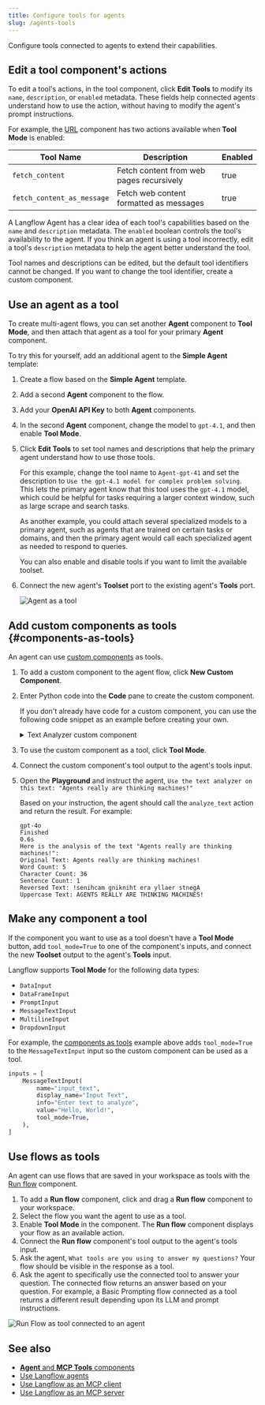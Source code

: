 ```yaml
---
title: Configure tools for agents
slug: /agents-tools
---
```



Configure tools connected to agents to extend their capabilities.

## Edit a tool component's actions

To edit a tool's actions, in the tool component, click <Icon name="SlidersHorizontal" aria-hidden="true"/> **Edit Tools** to modify its `name`, `description`, or `enabled` metadata.
These fields help connected agents understand how to use the action, without having to modify the agent's prompt instructions.

For example, the [URL](/components-data#url) component has two actions available when **Tool Mode** is enabled:

| Tool Name | Description | Enabled |
|-----------|-------------|---------|
| `fetch_content` | Fetch content from web pages recursively | true |
| `fetch_content_as_message` | Fetch web content formatted as messages | true |

A Langflow Agent has a clear idea of each tool's capabilities based on the `name` and `description` metadata. The `enabled` boolean controls the tool's availability to the agent. If you think an agent is using a tool incorrectly, edit a tool's `description` metadata to help the agent better understand the tool.

Tool names and descriptions can be edited, but the default tool identifiers cannot be changed. If you want to change the tool identifier, create a custom component.

## Use an agent as a tool

To create multi-agent flows, you can set another **Agent** component to **Tool Mode**, and then attach that agent as a tool for your primary **Agent** component.

To try this for yourself, add an additional agent to the **Simple Agent** template:

1. Create a flow based on the **Simple Agent** template.
2. Add a second **Agent** component to the flow.
3. Add your **OpenAI API Key** to both **Agent** components.
4. In the second **Agent** component, change the model to `gpt-4.1`, and then enable **Tool Mode**.
5. Click <Icon name="SlidersHorizontal" aria-hidden="true"/> **Edit Tools** to set tool names and descriptions that help the primary agent understand how to use those tools.

    For this example, change the tool name to `Agent-gpt-41` and set the description to `Use the gpt-4.1 model for complex problem solving`.
    This lets the primary agent know that this tool uses the `gpt-4.1` model, which could be helpful for tasks requiring a larger context window, such as large scrape and search tasks.

    As another example, you could attach several specialized models to a primary agent, such as agents that are trained on certain tasks or domains, and then the primary agent would call each specialized agent as needed to respond to queries.

    You can also enable and disable tools if you want to limit the available toolset.

6. Connect the new agent's **Toolset** port to the existing agent's **Tools** port.

    ![Agent as a tool](/img/agent-example-agent-as-tool.png)

## Add custom components as tools {#components-as-tools}

An agent can use [custom components](/components-custom-components) as tools.

1. To add a custom component to the agent flow, click **New Custom Component**.

2. Enter Python code into the **Code** pane to create the custom component.

    If you don't already have code for a custom component, you can use the following code snippet as an example before creating your own.

    <details>
    <summary>Text Analyzer custom component</summary>

    This code creates a text analyzer component.

    ```python
    from langflow.custom import Component
    from langflow.io import MessageTextInput, Output
    from langflow.schema import Data
    import re

    class TextAnalyzerComponent(Component):
        display_name = "Text Analyzer"
        description = "Analyzes and transforms input text."
        documentation: str = "http://docs.langflow.org/components/custom"
        icon = "chart-bar"
        name = "TextAnalyzerComponent"

        inputs = [
            MessageTextInput(
                name="input_text",
                display_name="Input Text",
                info="Enter text to analyze",
                value="Hello, World!",
                tool_mode=True,
            ),
        ]

        outputs = [
            Output(display_name="Analysis Result", name="output", method="analyze_text"),
        ]

        def analyze_text(self) -> Data:
            text = self.input_text

            # Perform text analysis
            word_count = len(text.split())
            char_count = len(text)
            sentence_count = len(re.findall(r'\w+[.!?]', text))

            # Transform text
            reversed_text = text[::-1]
            uppercase_text = text.upper()

            analysis_result = {
                "original_text": text,
                "word_count": word_count,
                "character_count": char_count,
                "sentence_count": sentence_count,
                "reversed_text": reversed_text,
                "uppercase_text": uppercase_text
            }

            data = Data(value=analysis_result)
            self.status = data
            return data
    ```
    </details>

3. To use the custom component as a tool, click **Tool Mode**.
4. Connect the custom component's tool output to the agent's tools input.
5. Open the <Icon name="Play" aria-hidden="true" /> **Playground** and instruct the agent, `Use the text analyzer on this text: "Agents really are thinking machines!"`

    Based on your instruction, the agent should call the `analyze_text` action and return the result.
    For example:

    ```
    gpt-4o
    Finished
    0.6s
    Here is the analysis of the text "Agents really are thinking machines!":
    Original Text: Agents really are thinking machines!
    Word Count: 5
    Character Count: 36
    Sentence Count: 1
    Reversed Text: !senihcam gnikniht era yllaer stnegA
    Uppercase Text: AGENTS REALLY ARE THINKING MACHINES!
    ```

## Make any component a tool

If the component you want to use as a tool doesn't have a **Tool Mode** button, add `tool_mode=True` to one of the component's inputs, and connect the new **Toolset** output to the agent's **Tools** input.

Langflow supports **Tool Mode** for the following data types:

* `DataInput`
* `DataFrameInput`
* `PromptInput`
* `MessageTextInput`
* `MultilineInput`
* `DropdownInput`

For example, the [components as tools](#components-as-tools) example above adds `tool_mode=True` to the `MessageTextInput` input so the custom component can be used as a tool.

```python
inputs = [
    MessageTextInput(
        name="input_text",
        display_name="Input Text",
        info="Enter text to analyze",
        value="Hello, World!",
        tool_mode=True,
    ),
]
```

## Use flows as tools

An agent can use flows that are saved in your workspace as tools with the [Run flow](/components-logic#run-flow) component.

1. To add a **Run flow** component, click and drag a **Run flow** component to your workspace.
2. Select the flow you want the agent to use as a tool.
3. Enable **Tool Mode** in the component.
The **Run flow** component displays your flow as an available action.
4. Connect the **Run flow** component's tool output to the agent's tools input.
5. Ask the agent, `What tools are you using to answer my questions?`
Your flow should be visible in the response as a tool.
6. Ask the agent to specifically use the connected tool to answer your question.
The connected flow returns an answer based on your question.
For example, a Basic Prompting flow connected as a tool returns a different result depending upon its LLM and prompt instructions.

![Run Flow as tool connected to an agent](/img/agent-example-run-flow-as-tool.png)

## See also

* [**Agent** and **MCP Tools** components](/components-agents)
* [Use Langflow agents](/agents)
* [Use Langflow as an MCP client](/mcp-client)
* [Use Langflow as an MCP server](/mcp-server)
